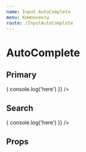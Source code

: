 ```yaml
---
name: Input AutoComplete
menu: Компоненты
route: /InputAutoComplete
---
```




# AutoComplete

## Primary

<Playground>
  <AutoComplete
    onChange={() => {
      console.log('here')
    }}
  />
</Playground>

## Search

<Playground>
  <AutoComplete
    search
    onChange={() => {
      console.log('here')
    }}
  />
</Playground>

## Props

<Props of={AutoCompleteInner} />
